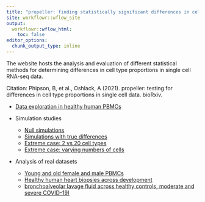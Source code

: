 ```yaml
---
title: "propeller: finding statistically significant differences in cell type populations in single cell data"
site: workflowr::wflow_site
output:
  workflowr::wflow_html:
    toc: false
editor_options:
  chunk_output_type: inline
---
```


The website hosts the analysis and evaluation of different statistical methods for 
determining differences in cell type proportions in single cell RNA-seq data. 

Citation:
Phipson, B, et al., Oshlack, A (2021). propeller: testing for differences in 
cell type proportions in single cell data. bioRxiv. 

* [Data exploration in healthy human PBMCs](pbmcJP.html)

* Simulation studies 
  + [Null simulations]()
  + [Simulations with true differences]()
  + [Extreme case: 2 vs 20 cell types]()
  + [Extreme case: varying numbers of cells]()

* Analysis of real datasets
  + [Young and old female and male PBMCs]()
  + [Healthy human heart biopsies across development]()
  + [bronchoalveolar lavage fluid across healthy controls, moderate and severe COVID-19)]()

